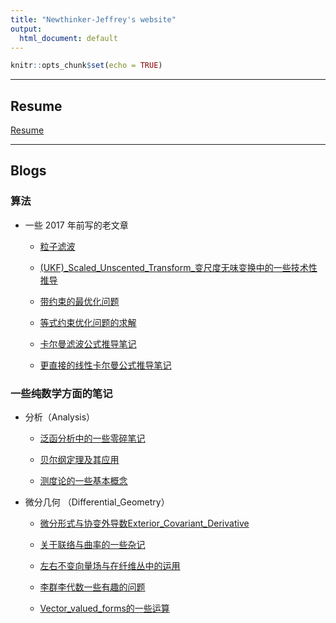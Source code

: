 ```yaml
---
title: "Newthinker-Jeffrey's website"
output:
  html_document: default
---
```


```r
knitr::opts_chunk$set(echo = TRUE)
```

--------

## Resume

[Resume](https://newthinker-jeffrey.github.io/resume.html)

-----------

## Blogs

### 算法

- 一些 2017 年前写的老文章

    - [粒子滤波](https://newthinker-jeffrey.github.io/old_articles_before_2017/粒子滤波.html)
    
    - [(UKF)_Scaled_Unscented_Transform_变尺度无味变换中的一些技术性推导](https://newthinker-jeffrey.github.io/old_articles_before_2017/(UKF)_Scaled_Unscented_Transform_变尺度无味变换中的一些技术性推导.html)
    
    - [带约束的最优化问题](https://newthinker-jeffrey.github.io/old_articles_before_2017/带约束的最优化问题.html)

    - [等式约束优化问题的求解](https://newthinker-jeffrey.github.io/old_articles_before_2017/等式约束优化问题的求解.html)

    - [卡尔曼滤波公式推导笔记](https://newthinker-jeffrey.github.io/old_articles_before_2017/卡尔曼滤波公式推导笔记.html)

    - [更直接的线性卡尔曼公式推导笔记](https://newthinker-jeffrey.github.io/old_articles_before_2017/更直接的线性卡尔曼公式推导笔记.html)

### 一些纯数学方面的笔记

- 分析（Analysis）

    - [泛函分析中的一些零碎笔记](https://newthinker-jeffrey.github.io/pure_math/Analysis/泛函分析中的一些零碎笔记)

    - [贝尔纲定理及其应用](https://newthinker-jeffrey.github.io/pure_math/Analysis/贝尔纲定理及其应用.html)

    - [测度论的一些基本概念](https://newthinker-jeffrey.github.io/pure_math/Analysis/测度论的一些基本概念.html)
    
    
- 微分几何 （Differential_Geometry）

    - [微分形式与协变外导数Exterior_Covariant_Derivative](https://newthinker-jeffrey.github.io/pure_math/Differential_Geometry/微分形式与协变外导数Exterior_Covariant_Derivative.html)

    - [关于联络与曲率的一些杂记](https://newthinker-jeffrey.github.io/pure_math/Differential_Geometry/关于联络与曲率的一些杂记.html)

    - [左右不变向量场与在纤维丛中的运用](https://newthinker-jeffrey.github.io/pure_math/Differential_Geometry/左右不变向量场与在纤维丛中的运用.html)

    - [李群李代数一些有趣的问题](https://newthinker-jeffrey.github.io/pure_math/Differential_Geometry/李群李代数一些有趣的问题.html)

    - [Vector_valued_forms的一些运算](https://newthinker-jeffrey.github.io/pure_math/Differential_Geometry/Vector_valued_forms的一些运算.html)




